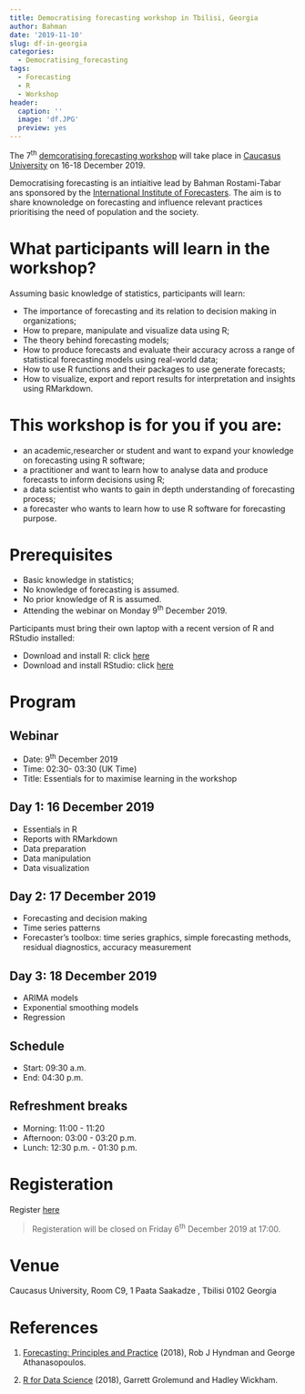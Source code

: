 ```yaml
---
title: Democratising forecasting workshop in Tbilisi, Georgia
author: Bahman
date: '2019-11-10'
slug: df-in-georgia
categories:
  - Democratising_forecasting
tags:
  - Forecasting
  - R
  - Workshop
header:
  caption: ''
  image: 'df.JPG'
  preview: yes
---
```


The 7^th^ [demcoratising forecasting workshop](https://www.bahmanrt.com/#democtarisingf)  will take place in [Caucasus University](https://cu.edu.ge/en) on 16-18 December 2019.

Democratising forecasting is an intiaitive lead by Bahman Rostami-Tabar ans sponsored by the [International Institute of Forecasters](https://forecasters.org/). The aim is to share knownoledge on forecasting and influence relevant practices prioritising the need of population and the society.

# What participants will learn in the workshop?

Assuming basic knowledge of statistics, participants will learn:

- The importance of forecasting and its relation to decision making in organizations;
- How to prepare, manipulate and visualize data using R;
- The theory behind forecasting models;
- How to produce forecasts and evaluate their accuracy across a range of statistical forecasting models using real-world data;
- How to use R functions and their packages to use generate forecasts;
- How to visualize, export and report results for interpretation and insights using RMarkdown.

# This workshop is for you if you are:

- an academic,researcher or student and want to expand your knowledge on forecasting using R software;
- a practitioner and want to learn how to analyse data and produce forecasts to inform decisions using R;
- a data scientist who wants to gain in depth understanding of forecasting process;
- a forecaster who wants to learn how to use R software for forecasting purpose.

# Prerequisites

- Basic knowledge in statistics;
- No knowledge of forecasting is assumed.
- No prior knowledge of R is assumed.
- Attending the webinar on Monday 9^th^ December 2019.

Participants must bring their own laptop with a recent version of R and RStudio installed:

- Download and install R: click [here](https://cloud.r-project.org/)
- Download and install RStudio: click [here](https://www.rstudio.com/products/rstudio/download/#download)

# Program

## Webinar 
  - Date: 9^th^ December 2019
  - Time: 02:30- 03:30 (UK Time)
  - Title: Essentials for to maximise learning in the workshop

## Day 1: 16 December 2019

  - Essentials in R
  - Reports with RMarkdown
  - Data preparation
  - Data manipulation
  - Data visualization

## Day 2: 17 December 2019

  - Forecasting and decision making
  - Time series patterns
  - Forecaster's toolbox: time series graphics, simple forecasting methods, residual diagnostics, accuracy measurement
  
## Day 3: 18 December 2019

- ARIMA models
- Exponential smoothing models
- Regression

## Schedule

- Start: 09:30 a.m.
- End: 04:30 p.m.

## Refreshment breaks

- Morning: 11:00 - 11:20
- Afternoon: 03:00 - 03:20 p.m.
- Lunch: 12:30 p.m. - 01:30 p.m.

# Registeration

Register [here](https://docs.google.com/forms/d/e/1FAIpQLSfFJZqo3g-DVU3049de5xLYtPav144qDVxKgnOM_gFLVDcdbA/viewform)

>Registeration will be closed on Friday 6^th^ December 2019 at 17:00.

# Venue
 
 Caucasus University, Room C9, 1 Paata Saakadze , Tbilisi 0102 Georgia
 
# References

1. [Forecasting: Principles and Practice](https://otexts.com/fpp2/) (2018), Rob J Hyndman and George Athanasopoulos.

2. [R for Data Science](https://r4ds.had.co.nz/) (2018), Garrett Grolemund and Hadley Wickham.

